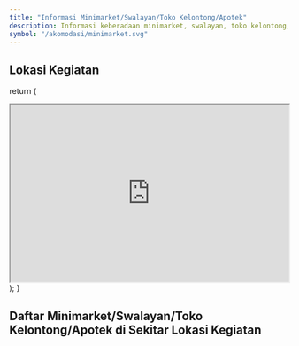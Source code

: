```yaml
---
title: "Informasi Minimarket/Swalayan/Toko Kelontong/Apotek"
description: Informasi keberadaan minimarket, swalayan, toko kelontong, apotek, dll di sekitar lokasi kegiatan
symbol: "/akomodasi/minimarket.svg"
---
```



## Lokasi Kegiatan

  return (
    <div className="max-w-screen-lg mx-auto pt-4 pb-8 mb-16 border-b border-gray-400 border-opacity-20">
      <div className="relative items-center justify-between w-full">
      <iframe src="https://www.google.com/maps/embed?pb=!1m14!1m8!1m3!1d7960.488597378891!2d122.5264542!3d-3.9700425!3m2!1i1024!2i768!4f13.1!3m3!1m2!1s0x2d98f298666f001f%3A0x8e90cd3d68630781!2sClaro%20Hotel%20Kendari!5e0!3m2!1sen!2sid!4v1675899090612!5m2!1sen!2sid" width="100%" height="320" allowfullscreen="" loading="lazy" referrerpolicy="no-referrer-when-downgrade"></iframe>
      </div>
    </div>
  );
}

<Maps />

## Daftar Minimarket/Swalayan/Toko Kelontong/Apotek di Sekitar Lokasi Kegiatan

<Hotel />